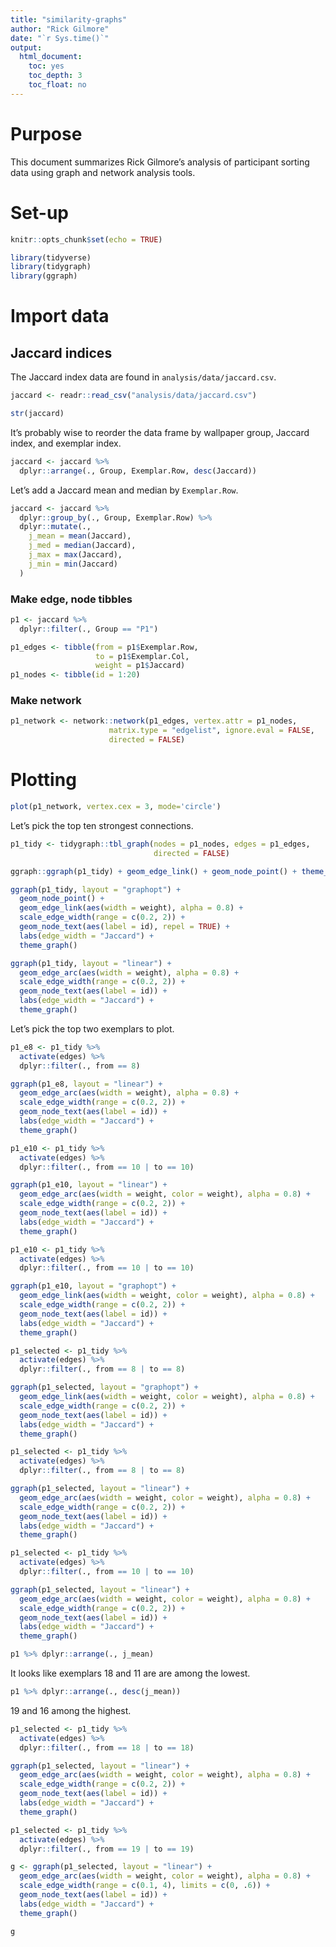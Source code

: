 ```yaml
---
title: "similarity-graphs"
author: "Rick Gilmore"
date: "`r Sys.time()`"
output: 
  html_document:
    toc: yes
    toc_depth: 3
    toc_float: no
---
```


# Purpose

This document summarizes Rick Gilmore's analysis of participant sorting data using graph and network analysis tools.

# Set-up

```r
knitr::opts_chunk$set(echo = TRUE)

library(tidyverse)
library(tidygraph)
library(ggraph)
```

# Import data

## Jaccard indices

The Jaccard index data are found in `analysis/data/jaccard.csv`.

```r
jaccard <- readr::read_csv("analysis/data/jaccard.csv")
```

```r
str(jaccard)
```

It's probably wise to reorder the data frame by wallpaper group, Jaccard index, and exemplar index.

```r
jaccard <- jaccard %>%
  dplyr::arrange(., Group, Exemplar.Row, desc(Jaccard))
```

Let's add a Jaccard mean and median by `Exemplar.Row`.

```r
jaccard <- jaccard %>%
  dplyr::group_by(., Group, Exemplar.Row) %>%
  dplyr::mutate(.,
    j_mean = mean(Jaccard),
    j_med = median(Jaccard),
    j_max = max(Jaccard),
    j_min = min(Jaccard)
  )
```

### Make edge, node tibbles

```r
p1 <- jaccard %>%
  dplyr::filter(., Group == "P1")

p1_edges <- tibble(from = p1$Exemplar.Row,
                   to = p1$Exemplar.Col,
                   weight = p1$Jaccard)
p1_nodes <- tibble(id = 1:20)
```

### Make network

```r
p1_network <- network::network(p1_edges, vertex.attr = p1_nodes, 
                      matrix.type = "edgelist", ignore.eval = FALSE,
                      directed = FALSE)
```

# Plotting

```r
plot(p1_network, vertex.cex = 3, mode='circle')
```

Let's pick the top ten strongest connections.

```r
p1_tidy <- tidygraph::tbl_graph(nodes = p1_nodes, edges = p1_edges,
                                directed = FALSE)

ggraph::ggraph(p1_tidy) + geom_edge_link() + geom_node_point() + theme_graph()
```

```r
ggraph(p1_tidy, layout = "graphopt") + 
  geom_node_point() +
  geom_edge_link(aes(width = weight), alpha = 0.8) + 
  scale_edge_width(range = c(0.2, 2)) +
  geom_node_text(aes(label = id), repel = TRUE) +
  labs(edge_width = "Jaccard") +
  theme_graph()
```
```r
ggraph(p1_tidy, layout = "linear") + 
  geom_edge_arc(aes(width = weight), alpha = 0.8) + 
  scale_edge_width(range = c(0.2, 2)) +
  geom_node_text(aes(label = id)) +
  labs(edge_width = "Jaccard") +
  theme_graph()
```

Let's pick the top two exemplars to plot.

```r
p1_e8 <- p1_tidy %>%
  activate(edges) %>%
  dplyr::filter(., from == 8)

ggraph(p1_e8, layout = "linear") + 
  geom_edge_arc(aes(width = weight), alpha = 0.8) + 
  scale_edge_width(range = c(0.2, 2)) +
  geom_node_text(aes(label = id)) +
  labs(edge_width = "Jaccard") +
  theme_graph()
```

```r
p1_e10 <- p1_tidy %>%
  activate(edges) %>%
  dplyr::filter(., from == 10 | to == 10)

ggraph(p1_e10, layout = "linear") + 
  geom_edge_arc(aes(width = weight, color = weight), alpha = 0.8) + 
  scale_edge_width(range = c(0.2, 2)) +
  geom_node_text(aes(label = id)) +
  labs(edge_width = "Jaccard") +
  theme_graph()
```

```r
p1_e10 <- p1_tidy %>%
  activate(edges) %>%
  dplyr::filter(., from == 10 | to == 10)

ggraph(p1_e10, layout = "graphopt") + 
  geom_edge_link(aes(width = weight, color = weight), alpha = 0.8) + 
  scale_edge_width(range = c(0.2, 2)) +
  geom_node_text(aes(label = id)) +
  labs(edge_width = "Jaccard") +
  theme_graph()
```

```r
p1_selected <- p1_tidy %>%
  activate(edges) %>%
  dplyr::filter(., from == 8 | to == 8)

ggraph(p1_selected, layout = "graphopt") + 
  geom_edge_link(aes(width = weight, color = weight), alpha = 0.8) + 
  scale_edge_width(range = c(0.2, 2)) +
  geom_node_text(aes(label = id)) +
  labs(edge_width = "Jaccard") +
  theme_graph()
```
```r
p1_selected <- p1_tidy %>%
  activate(edges) %>%
  dplyr::filter(., from == 8 | to == 8)

ggraph(p1_selected, layout = "linear") + 
  geom_edge_arc(aes(width = weight, color = weight), alpha = 0.8) + 
  scale_edge_width(range = c(0.2, 2)) +
  geom_node_text(aes(label = id)) +
  labs(edge_width = "Jaccard") +
  theme_graph()
```

```r
p1_selected <- p1_tidy %>%
  activate(edges) %>%
  dplyr::filter(., from == 10 | to == 10)

ggraph(p1_selected, layout = "linear") + 
  geom_edge_arc(aes(width = weight, color = weight), alpha = 0.8) + 
  scale_edge_width(range = c(0.2, 2)) +
  geom_node_text(aes(label = id)) +
  labs(edge_width = "Jaccard") +
  theme_graph()
```

```r
p1 %>% dplyr::arrange(., j_mean)
```

It looks like exemplars 18 and 11 are are among the lowest.

```r
p1 %>% dplyr::arrange(., desc(j_mean))
```

19 and 16 among the highest.

```r
p1_selected <- p1_tidy %>%
  activate(edges) %>%
  dplyr::filter(., from == 18 | to == 18)

ggraph(p1_selected, layout = "linear") + 
  geom_edge_arc(aes(width = weight, color = weight), alpha = 0.8) + 
  scale_edge_width(range = c(0.2, 2)) +
  geom_node_text(aes(label = id)) +
  labs(edge_width = "Jaccard") +
  theme_graph()
```

```r
p1_selected <- p1_tidy %>%
  activate(edges) %>%
  dplyr::filter(., from == 19 | to == 19)

g <- ggraph(p1_selected, layout = "linear") + 
  geom_edge_arc(aes(width = weight, color = weight), alpha = 0.8) + 
  scale_edge_width(range = c(0.1, 4), limits = c(0, .6)) +
  geom_node_text(aes(label = id)) +
  labs(edge_width = "Jaccard") +
  theme_graph()

g
```
